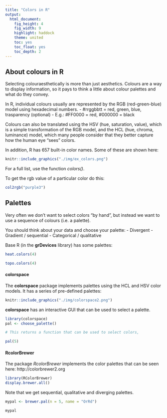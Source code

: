 ```yaml
---
title: "Colors in R"
output:
  html_document:
    fig_height: 4
    fig_width: 9
    highlight: haddock
    theme: united
    toc: yes
    toc_float: yes
    toc_depth: 2
---
```


## About colours in R
Selecting colouraesthetically is more than just aesthetics.  Colours are a way to display information, so it pays to think a little about colour palettes and what do they convey.

In R, individual colours usually are represented by the RGB (red-green-blue) model using hexadecimal numbers.
  - #rrggbbtt = red, green, blue, trasparency (optional)
  - E.g.: #FF0000 = red, #000000 = black

Colours can also be translated using the HSV (hue, saturation, value), which is a simple transformation of the RGB model, and the HCL (hue, chroma, luminance) model,  which many people consider that they better capture how the human eye "sees" colors.

In addition, R has 657 built-in color names.  Some of these are shown here:

```r
knitr::include_graphics("./img/ex_colors.png")
```
For a full list, use the function *colors()*.

To get the rgb value of a particular color do this:
```r
col2rgb("purple3")

```

## Palettes
Very often we don't want to select colors "by hand", but instead we want to use a sequence of colours (i.e. a palette).

You should think about your data and choose your palette:
  - Divergent
  - Gradient / sequential
  - Categorical / qualitative

Base R (in the **grDevices** library) has some palettes:

```r
heat.colors(4)

topo.colors(4)

```

#### colorspace
The **colorspace** package implements palettes using the HCL and HSV color models.  It has a series of pre-defined palettes:

```r
knitr::include_graphics("./img/colorspace2.png")
```

**colorspace** has an interactive GUI that can be used to select a palette.

```r
library(colorspace)
pal <- choose_palette()

# This returns a function that can be used to select colors,

pal(5)

```

#### RcolorBrewer
The package *RcolorBrewer* implements the color palettes that can be seen here: http://colorbrewer2.org

```r
library(RColorBrewer)
display.brewer.all()

```
Note that we get sequential, qualitative and diverging palettes.

```r
mypal <- brewer.pal(n = 5, name = "OrRd")

mypal

```


